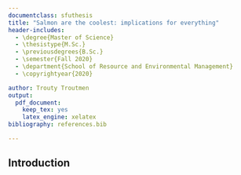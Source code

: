 ```yaml
---
documentclass: sfuthesis
title: "Salmon are the coolest: implications for everything"
header-includes: 
  - \degree{Master of Science}
  - \thesistype{M.Sc.}
  - \previousdegrees{B.Sc.}
  - \semester{Fall 2020}
  - \department{School of Resource and Environmental Management}
  - \copyrightyear{2020}

author: Trouty Troutmen
output:
  pdf_document:
    keep_tex: yes
    latex_engine: xelatex 
bibliography: references.bib

---
```




## Introduction

